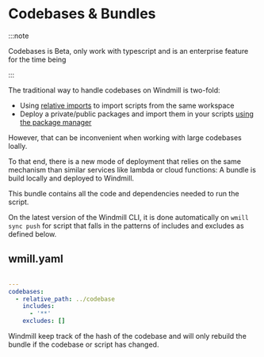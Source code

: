 # Codebases & Bundles

:::note

Codebases is Beta, only work with typescript and is an enterprise feature for the time being

:::

The traditional way to handle codebases on Windmill is two-fold:

- Using [relative imports](../../advanced/6_imports/index.md#relative-imports) to import scripts from the same workspace
- Deploy a private/public packages and import them in your scripts [using the package manager](../../advanced/6_imports/index.md#private-npm-registry--private-npm-packages)

However, that can be inconvenient when working with large codebases loally.

To that end, there is a new mode of deployment that relies on the same mechanism than similar services like lambda or cloud functions: A bundle is build locally and deployed to Windmill.

This bundle contains all the code and dependencies needed to run the script.

On the latest version of the Windmill CLI, it is done automatically on `wmill sync push` for script that falls in the patterns of includes and excludes as defined below.

## wmill.yaml

```yaml

---
codebases:
  - relative_path: ../codebase
    includes:
      - '**'
    excludes: []
```

Windmill keep track of the hash of the codebase and will only rebuild the bundle if the codebase or script has changed.
